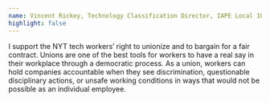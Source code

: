 ```yaml
---
name: Vincent Rickey, Technology Classification Director, IAPE Local 1096 TNG CWA
highlight: false
---
```

I support the NYT tech workers’ right to unionize and to bargain for a fair contract. Unions are one of the best tools for workers to have a real say in their workplace through a democratic process. As a union, workers can hold companies accountable when they see discrimination, questionable disciplinary actions, or unsafe working conditions in ways that would not be possible as an individual employee.
